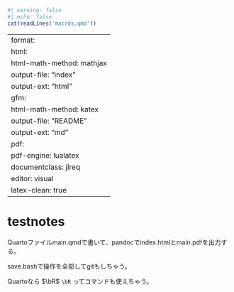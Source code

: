 ```r
#| warning: false
#| echo: false
cat(readLines('macros.qmd'))
```
---
format:
  html:
    html-math-method: mathjax
    output-file: "index"
    output-ext: "html"
  gfm:
    html-math-method: katex
    output-file: "README"
    output-ext: "md"
  pdf:
    pdf-engine: lualatex
    documentclass: jlreq
    editor: visual
    latex-clean: true
---

# testnotes

Quartoファイルmain.qmdで書いて、pandocでindex.htmlとmain.pdfを出力する。

save.bashで操作を全部してgitもしちゃう。

Quartoなら $\bR$ `\bR` ってコマンドも使えちゃう。
